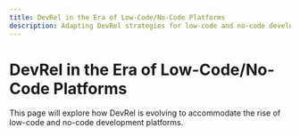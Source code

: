 ```yaml
---
title: DevRel in the Era of Low-Code/No-Code Platforms
description: Adapting DevRel strategies for low-code and no-code development environments
---
```


# DevRel in the Era of Low-Code/No-Code Platforms

This page will explore how DevRel is evolving to accommodate the rise of low-code and no-code development platforms.
